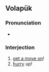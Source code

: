 {{also|vifo}}
==Volapük==

===Pronunciation===
* {{IPA|[viˈfø]|lang=vo}}

===Interjection===
{{head|vo|interjection}}

# [[get a move on]]!
# [[hurry]] up!